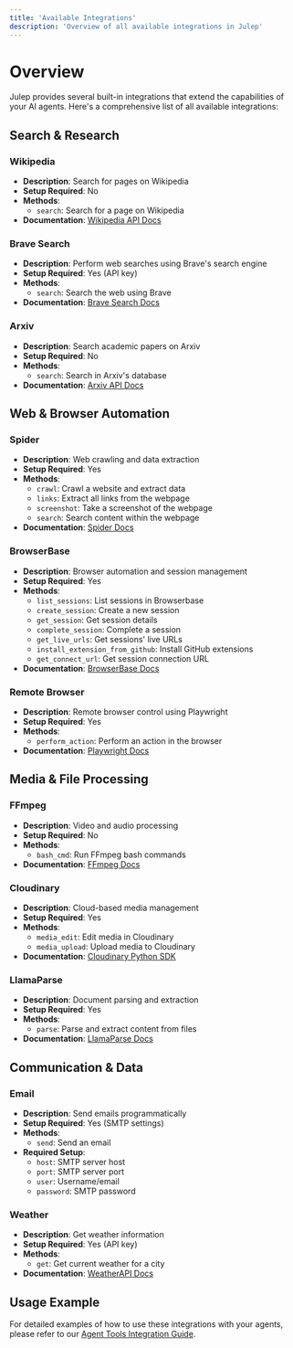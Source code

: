```yaml
---
title: 'Available Integrations'
description: 'Overview of all available integrations in Julep'
---
```


# Overview

Julep provides several built-in integrations that extend the capabilities of your AI agents. Here's a comprehensive list of all available integrations:

## Search & Research

### Wikipedia
- **Description**: Search for pages on Wikipedia
- **Setup Required**: No
- **Methods**:
  - `search`: Search for a page on Wikipedia
- **Documentation**: [Wikipedia API Docs](https://en.wikipedia.org/api/rest_v1/)

### Brave Search
- **Description**: Perform web searches using Brave's search engine
- **Setup Required**: Yes (API key)
- **Methods**:
  - `search`: Search the web using Brave
- **Documentation**: [Brave Search Docs](https://api.search.brave.com/app/documentation/web-search/get-started)

### Arxiv
- **Description**: Search academic papers on Arxiv
- **Setup Required**: No
- **Methods**:
  - `search`: Search in Arxiv's database
- **Documentation**: [Arxiv API Docs](https://info.arxiv.org/help/api/index.html)

## Web & Browser Automation

### Spider
- **Description**: Web crawling and data extraction
- **Setup Required**: Yes
- **Methods**:
  - `crawl`: Crawl a website and extract data
  - `links`: Extract all links from the webpage
  - `screenshot`: Take a screenshot of the webpage
  - `search`: Search content within the webpage
- **Documentation**: [Spider Docs](https://spider.cloud/docs/api)

### BrowserBase
- **Description**: Browser automation and session management
- **Setup Required**: Yes
- **Methods**:
  - `list_sessions`: List sessions in Browserbase
  - `create_session`: Create a new session
  - `get_session`: Get session details
  - `complete_session`: Complete a session
  - `get_live_urls`: Get sessions' live URLs
  - `install_extension_from_github`: Install GitHub extensions
  - `get_connect_url`: Get session connection URL
- **Documentation**: [BrowserBase Docs](https://docs.browserbase.com/)

### Remote Browser
- **Description**: Remote browser control using Playwright
- **Setup Required**: Yes
- **Methods**:
  - `perform_action`: Perform an action in the browser
- **Documentation**: [Playwright Docs](https://playwright.dev/docs/intro)

## Media & File Processing

### FFmpeg
- **Description**: Video and audio processing
- **Setup Required**: No
- **Methods**:
  - `bash_cmd`: Run FFmpeg bash commands
- **Documentation**: [FFmpeg Docs](https://ffmpeg.org/documentation.html)

### Cloudinary
- **Description**: Cloud-based media management
- **Setup Required**: Yes
- **Methods**:
  - `media_edit`: Edit media in Cloudinary
  - `media_upload`: Upload media to Cloudinary
- **Documentation**: [Cloudinary Python SDK](https://cloudinary.com/documentation/python_quickstart)

### LlamaParse
- **Description**: Document parsing and extraction
- **Setup Required**: Yes
- **Methods**:
  - `parse`: Parse and extract content from files
- **Documentation**: [LlamaParse Docs](https://docs.cloud.llamaindex.ai/llamaparse/getting_started)

## Communication & Data

### Email
- **Description**: Send emails programmatically
- **Setup Required**: Yes (SMTP settings)
- **Methods**:
  - `send`: Send an email
- **Required Setup**:
  - `host`: SMTP server host
  - `port`: SMTP server port
  - `user`: Username/email
  - `password`: SMTP password

### Weather
- **Description**: Get weather information
- **Setup Required**: Yes (API key)
- **Methods**:
  - `get`: Get current weather for a city
- **Documentation**: [WeatherAPI Docs](https://www.weatherapi.com/docs/)

## Usage Example

For detailed examples of how to use these integrations with your agents, please refer to our [Agent Tools Integration Guide](/building-blocks/agents/agent-tools#3-integrations).
